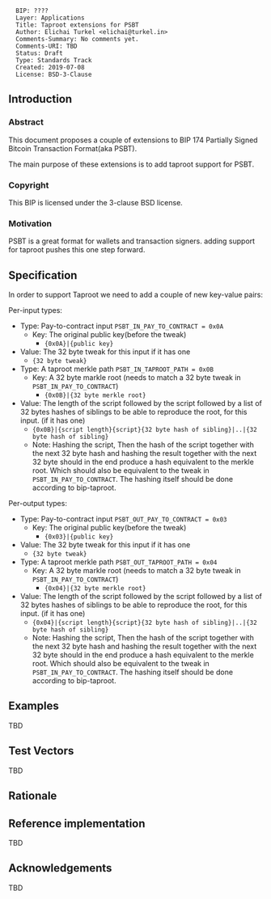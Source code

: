 <pre>
  BIP: ????
  Layer: Applications
  Title: Taproot extensions for PSBT
  Author: Elichai Turkel <elichai@turkel.in>
  Comments-Summary: No comments yet.
  Comments-URI: TBD
  Status: Draft
  Type: Standards Track
  Created: 2019-07-08
  License: BSD-3-Clause
</pre>

== Introduction ==

=== Abstract ===

This document proposes a couple of extensions to BIP 174 Partially Signed Bitcoin Transaction Format(aka PSBT).

The main purpose of these extensions is to add taproot support for PSBT.

=== Copyright ===

This BIP is licensed under the 3-clause BSD license.

=== Motivation ===

PSBT is a great format for wallets and transaction signers. adding support for taproot pushes this one step forward.

== Specification ==

In order to support Taproot we need to add a couple of new key-value pairs:  

Per-input types:
* Type: Pay-to-contract input <code>PSBT_IN_PAY_TO_CONTRACT = 0x0A</code>
** Key: The original public key(before the tweak)
*** <tt>{0x0A}|{public key}</tt>
* Value: The 32 byte tweak for this input if it has one
** <code>{32 byte tweak}</code> <br />
* Type: A taproot merkle path <code>PSBT_IN_TAPROOT_PATH = 0x0B</code>
** Key: A 32 byte markle root (needs to match a 32 byte tweak in <code>PSBT_IN_PAY_TO_CONTRACT</code>)
*** <tt>{0x0B}|{32 byte merkle root}</tt>
* Value: The length of the script followed by the script followed by a list of 32 bytes hashes of siblings to be able to reproduce the root, for this input. (if it has one)
** <code>{0x0B}|{script length}{script}{32 byte hash of sibling}|..|{32 byte hash of sibling}</code>
** Note: Hashing the script, Then the hash of the script together with the next 32 byte hash and hashing the result together with the next 32 byte should in the end produce a hash equivalent to the merkle root. Which should also be equivalent to the tweak in <code>PSBT_IN_PAY_TO_CONTRACT</code>. The hashing itself should be done according to bip-taproot. <br />


Per-output types:
* Type: Pay-to-contract input <code>PSBT_OUT_PAY_TO_CONTRACT = 0x03</code>
** Key: The original public key(before the tweak)
*** <tt>{0x03}|{public key}</tt>
* Value: The 32 byte tweak for this input if it has one
** <code>{32 byte tweak}</code> <br />
* Type: A taproot merkle path <code>PSBT_OUT_TAPROOT_PATH = 0x04</code>
** Key: A 32 byte markle root (needs to match a 32 byte tweak in <code>PSBT_IN_PAY_TO_CONTRACT</code>)
*** <tt>{0x04}|{32 byte merkle root}</tt>
* Value: The length of the script followed by the script followed by a list of 32 bytes hashes of siblings to be able to reproduce the root, for this input. (if it has one)
** <code>{0x04}|{script length}{script}{32 byte hash of sibling}|..|{32 byte hash of sibling}</code>
** Note: Hashing the script, Then the hash of the script together with the next 32 byte hash and hashing the result together with the next 32 byte should in the end produce a hash equivalent to the merkle root. Which should also be equivalent to the tweak in <code>PSBT_IN_PAY_TO_CONTRACT</code>. The hashing itself should be done according to bip-taproot.


== Examples ==
TBD
== Test Vectors ==
TBD

== Rationale ==

<references />

== Reference implementation ==

TBD

== Acknowledgements ==
TBD
